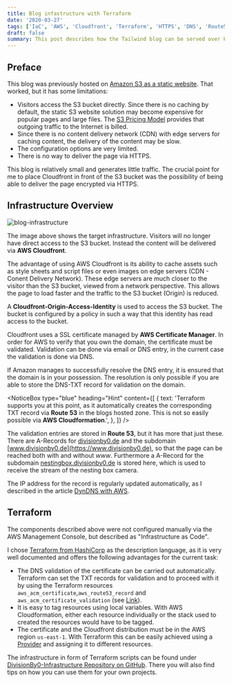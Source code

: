 ```yaml
---
title: Blog infastructure with Terraform
date: '2020-03-27'
tags: ['IaC', 'AWS', 'Cloudfront', 'Terraform', 'HTTPS', 'DNS', 'Route53']
draft: false
summary: This post describes how the Tailwind blog can be served over HTTPS with AWS Cloudfront. The entire AWS infrastructure is managed via Terraform as infrastructure as code (IaC).
---
```


## Preface

This blog was previously hosted on [Amazon S3 as a static website](https://docs.aws.amazon.com/de_de/AmazonS3/latest/dev/WebsiteHosting.html).
That worked, but it has some limitations:

- Visitors access the S3 bucket directly. Since there is no caching by default, the static S3 website solution may become expensive for popular pages and large files. The [S3 Pricing Model](https://aws.amazon.com/de/s3/pricing/) provides that outgoing traffic to the Internet is billed.
- Since there is no content delivery network (CDN) with edge servers for caching content, the delivery of the content may be slow.
- The configuration options are very limited.
- There is no way to deliver the page via HTTPS.

This blog is relatively small and generates little traffic. The crucial point for me to place Cloudfront in front of the S3 bucket was the possibility of being able to deliver the page encrypted via HTTPS.

## Infrastructure Overview

![blog-infrastructure](/static/blog/2020-03-27-blog-infrastucture.png 'technical infrastructure of divisionby0 blog')

The image above shows the target infrastructure. Visitors will no longer have direct access to the S3 bucket. Instead the content will be delivered via **AWS Cloudfront**.

The advantage of using AWS Cloudfront is its ability to cache assets such as style sheets and script files or even images on edge servers (CDN - Conent Delivery Network).
These edge servers are much closer to the visitor than the S3 bucket, viewed from a network perspective.
This allows the page to load faster and the traffic to the S3 bucket (Origin) is reduced.

A **Cloudfront-Origin-Access-Identity** is used to access the S3 bucket. The bucket is configured by a policy in such a way that this identity has read access to the bucket.

Cloudfront uses a SSL certificate managed by **AWS Certificate Manager**. In order for AWS to verify that you own the domain, the certificate must be validated.
Validation can be done via email or DNS entry, in the current case the validation is done via DNS.

If Amazon manages to successfully resolve the DNS entry, it is ensured that the domain is in your possession.
The resolution is only possible if you are able to store the DNS-TXT record for validation on the domain.

<NoticeBox
  type="blue"
  heading="Hint"
  content={[
    {
      text:
        'Terraform supports you at this point, as it automatically creates the corresponding TXT record via <b>Route 53</b> in the blogs hosted zone. This is not so easily possible via <b>AWS Cloudformation</b>.',
    },
  ]}
/>

The validation entries are stored in **Route 53**, but it has more that just these. There are A-Records for [divisionby0.de](https://divisionby0.de) and the subdomain [www.divisionby0.de](https://www.divisionby0.de), so that the page can be reached both with and without _www_.
Furthermore a A-Record for the subdomain [nestingbox.divisionby0.de](http://nestingbox.divisionby0.de) is stored here, which is used to receive the stream of the nesting box camera.

The IP address for the record is regularly updated automatically, as I described in the article [DynDNS with AWS](https://divisionby0.de/blog/2019-09-15--AWS-DynDNS).

## Terraform

The components described above were not configured manually via the AWS Management Console, but described as "Infrastructure as Code".

I chose [Terraform from HashiCorp](https://www.terraform.io/) as the description language, as it is very well documented and offers the following advantages for the current task:

- The DNS validation of the certificate can be carried out automatically. Terraform can set the TXT records for validation and to proceed with it by using the Terraform resources `aws_acm_certificate`,`aws_route53_record` and `aws_acm_certificate_validation` (see [Link](https://www.terraform.io/docs/providers/aws/r/acm_certificate_validation.html)).
- It is easy to tag resources using local variables. With AWS Cloudformation, either each resource individually or the stack used to created the resources would have to be tagged.
- The certificate and the Cloudfront distribution must be in the AWS region `us-east-1`. With Terraform this can be easily achieved using a [Provider](https://www.terraform.io/docs/providers/aws/index.html) and assigning it to different resources.

The infrastructure in form of Terraform scripts can be found under [DivisionBy0-Infrastructure Repository on GitHub](https://github.com/CNoetzel/DivisionBy0-Infrastructure).
There you will also find tips on how you can use them for your own projects.
